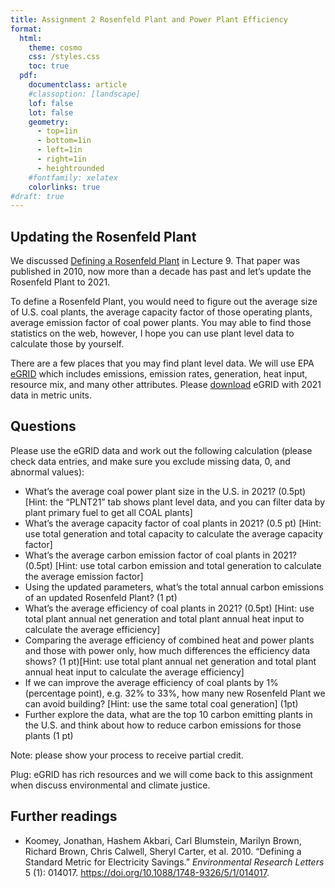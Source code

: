 ```yaml
---
title: Assignment 2 Rosenfeld Plant and Power Plant Efficiency
format: 
  html: 
    theme: cosmo
    css: /styles.css
    toc: true
  pdf: 
    documentclass: article
    #classoption: [landscape]
    lof: false
    lot: false
    geometry:
      - top=1in
      - bottom=1in
      - left=1in
      - right=1in
      - heightrounded
    #fontfamily: xelatex
    colorlinks: true
#draft: true
---
```


## Updating the Rosenfeld Plant

We discussed [Defining a Rosenfeld Plant](https://drganghe.github.io/energy-climate-society/lectures/lecture9.html#/defining-a-rosenfeld-plant) in Lecture 9. That paper was published in 2010, now more than a decade has past and let's update the Rosenfeld Plant to 2021.

To define a Rosenfeld Plant, you would need to figure out the average size of U.S. coal plants, the average capacity factor of those operating plants, average emission factor of coal power plants. You may able to find those statistics on the web, however, I hope you can use plant level data to calculate those by yourself.

There are a few places that you may find plant level data. We will use EPA [eGRID](https://www.epa.gov/egrid) which includes emissions, emission rates, generation, heat input, resource mix, and many other attributes. Please [download](https://www.epa.gov/system/files/documents/2023-01/eGRID2021_data_metric.xlsx) eGRID with 2021 data in metric units.


## Questions

Please use the eGRID data and work out the following calculation (please check data entries, and make sure you exclude missing data, 0, and abnormal values):

- What's the average coal power plant size in the U.S. in 2021? (0.5pt)[Hint: the "PLNT21" tab shows plant level data, and you can filter data by plant primary fuel to get all COAL plants]   
- What's the average capacity factor of coal plants in 2021? (0.5 pt) [Hint: use total generation and total capacity to calculate the average capacity factor]   
- What's the average carbon emission factor of coal plants in 2021? (0.5pt) [Hint: use total carbon emission and total generation to calculate the average emission factor]  
- Using the updated parameters, what's the total annual carbon emissions of an updated Rosenfeld Plant? (1 pt)   
- What's the average efficiency of coal plants in 2021? (0.5pt) [Hint: use total plant annual net generation and total plant annual heat input to calculate the average efficiency]   
- Comparing the average efficiency of combined heat and power plants and those with power only, how much differences the efficiency data shows? (1 pt)[Hint: use total plant annual net generation and total plant annual heat input to calculate the average efficiency]   
- If we can improve the average efficiency of coal plants by 1% (percentage point), e.g. 32% to 33%, how many new Rosenfeld Plant we can avoid building? [Hint: use the same total coal generation] (1pt)   
- Further explore the data, what are the top 10 carbon emitting plants in the U.S. and think about how to reduce carbon emissions for those plants (1 pt)   

Note: please show your process to receive partial credit.   

Plug: eGRID has rich resources and we will come back to this assignment when discuss environmental and climate justice.

## Further readings

- Koomey, Jonathan, Hashem Akbari, Carl Blumstein, Marilyn Brown, Richard Brown, Chris Calwell, Sheryl Carter, et al. 2010. “Defining a Standard Metric for Electricity Savings.” *Environmental Research Letters* 5 (1): 014017. <https://doi.org/10.1088/1748-9326/5/1/014017>.






